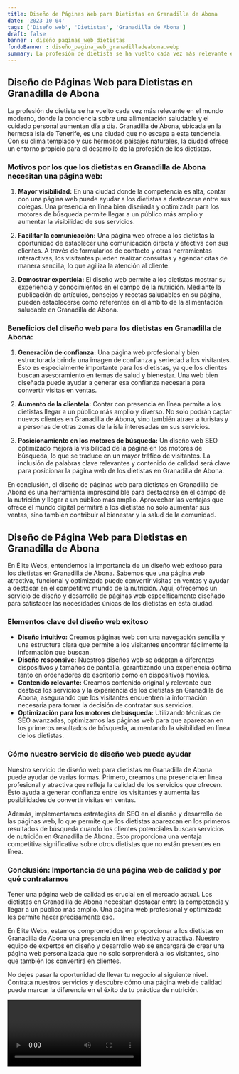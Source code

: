 ```yaml
---
title: Diseño de Páginas Web para Dietistas en Granadilla de Abona
date: '2023-10-04'
tags: ['Diseño web', 'Dietistas', 'Granadilla de Abona']
draft: false
banner : diseño_paginas_web_dietistas
fondoBanner : diseño_pagina_web_granadilladeabona.webp
summary: La profesión de dietista se ha vuelto cada vez más relevante en el mundo moderno, donde la conciencia sobre una alimentación saludable y el cuidado personal aumentan día a día. Granadilla de Abona, ubicada en la hermosa isla de Tenerife, es una ciudad que no escapa a esta tendencia. Con su clima templado y sus hermosos paisajes naturales, la ciudad ofrece un entorno propicio para el desarrollo de la profesión de los dietistas.
---
```


## Diseño de Páginas Web para Dietistas en Granadilla de Abona

La profesión de dietista se ha vuelto cada vez más relevante en el mundo moderno, donde la conciencia sobre una alimentación saludable y el cuidado personal aumentan día a día. Granadilla de Abona, ubicada en la hermosa isla de Tenerife, es una ciudad que no escapa a esta tendencia. Con su clima templado y sus hermosos paisajes naturales, la ciudad ofrece un entorno propicio para el desarrollo de la profesión de los dietistas.

### Motivos por los que los dietistas en Granadilla de Abona necesitan una página web:

1. **Mayor visibilidad:** En una ciudad donde la competencia es alta, contar con una página web puede ayudar a los dietistas a destacarse entre sus colegas. Una presencia en línea bien diseñada y optimizada para los motores de búsqueda permite llegar a un público más amplio y aumentar la visibilidad de sus servicios.

2. **Facilitar la comunicación:** Una página web ofrece a los dietistas la oportunidad de establecer una comunicación directa y efectiva con sus clientes. A través de formularios de contacto y otras herramientas interactivas, los visitantes pueden realizar consultas y agendar citas de manera sencilla, lo que agiliza la atención al cliente.

3. **Demostrar experticia:** El diseño web permite a los dietistas mostrar su experiencia y conocimientos en el campo de la nutrición. Mediante la publicación de artículos, consejos y recetas saludables en su página, pueden establecerse como referentes en el ámbito de la alimentación saludable en Granadilla de Abona.

### Beneficios del diseño web para los dietistas en Granadilla de Abona:

1. **Generación de confianza:** Una página web profesional y bien estructurada brinda una imagen de confianza y seriedad a los visitantes. Esto es especialmente importante para los dietistas, ya que los clientes buscan asesoramiento en temas de salud y bienestar. Una web bien diseñada puede ayudar a generar esa confianza necesaria para convertir visitas en ventas.

2. **Aumento de la clientela:** Contar con presencia en línea permite a los dietistas llegar a un público más amplio y diverso. No solo podrán captar nuevos clientes en Granadilla de Abona, sino también atraer a turistas y a personas de otras zonas de la isla interesadas en sus servicios.

3. **Posicionamiento en los motores de búsqueda:** Un diseño web SEO optimizado mejora la visibilidad de la página en los motores de búsqueda, lo que se traduce en un mayor tráfico de visitantes. La inclusión de palabras clave relevantes y contenido de calidad será clave para posicionar la página web de los dietistas en Granadilla de Abona.

En conclusión, el diseño de páginas web para dietistas en Granadilla de Abona es una herramienta imprescindible para destacarse en el campo de la nutrición y llegar a un público más amplio. Aprovechar las ventajas que ofrece el mundo digital permitirá a los dietistas no solo aumentar sus ventas, sino también contribuir al bienestar y la salud de la comunidad.

<GifSeo />

<Cta />

## Diseño de Página Web para Dietistas en Granadilla de Abona

En Élite Webs, entendemos la importancia de un diseño web exitoso para los dietistas en Granadilla de Abona. Sabemos que una página web atractiva, funcional y optimizada puede convertir visitas en ventas y ayudar a destacar en el competitivo mundo de la nutrición. Aquí, ofrecemos un servicio de diseño y desarrollo de páginas web específicamente diseñado para satisfacer las necesidades únicas de los dietistas en esta ciudad.

### Elementos clave del diseño web exitoso

- **Diseño intuitivo:** Creamos páginas web con una navegación sencilla y una estructura clara que permite a los visitantes encontrar fácilmente la información que buscan.
- **Diseño responsive:** Nuestros diseños web se adaptan a diferentes dispositivos y tamaños de pantalla, garantizando una experiencia óptima tanto en ordenadores de escritorio como en dispositivos móviles.
- **Contenido relevante:** Creamos contenido original y relevante que destaca los servicios y la experiencia de los dietistas en Granadilla de Abona, asegurando que los visitantes encuentren la información necesaria para tomar la decisión de contratar sus servicios.
- **Optimización para los motores de búsqueda:** Utilizando técnicas de SEO avanzadas, optimizamos las páginas web para que aparezcan en los primeros resultados de búsqueda, aumentando la visibilidad en línea de los dietistas.

### Cómo nuestro servicio de diseño web puede ayudar

Nuestro servicio de diseño web para dietistas en Granadilla de Abona puede ayudar de varias formas. Primero, creamos una presencia en línea profesional y atractiva que refleja la calidad de los servicios que ofrecen. Esto ayuda a generar confianza entre los visitantes y aumenta las posibilidades de convertir visitas en ventas.

Además, implementamos estrategias de SEO en el diseño y desarrollo de las páginas web, lo que permite que los dietistas aparezcan en los primeros resultados de búsqueda cuando los clientes potenciales buscan servicios de nutrición en Granadilla de Abona. Esto proporciona una ventaja competitiva significativa sobre otros dietistas que no están presentes en línea.

### Conclusión: Importancia de una página web de calidad y por qué contratarnos

Tener una página web de calidad es crucial en el mercado actual. Los dietistas en Granadilla de Abona necesitan destacar entre la competencia y llegar a un público más amplio. Una página web profesional y optimizada les permite hacer precisamente eso.

En Élite Webs, estamos comprometidos en proporcionar a los dietistas en Granadilla de Abona una presencia en línea efectiva y atractiva. Nuestro equipo de expertos en diseño y desarrollo web se encargará de crear una página web personalizada que no solo sorprenderá a los visitantes, sino que también los convertirá en clientes.

No dejes pasar la oportunidad de llevar tu negocio al siguiente nivel. Contrata nuestros servicios y descubre cómo una página web de calidad puede marcar la diferencia en el éxito de tu práctica de nutrición.

<Video />

<CtaBot job='Dietistas' city='Granadilla de Abona'/>

<Gmaps query='Granadilla de Abona+españa+maps' />